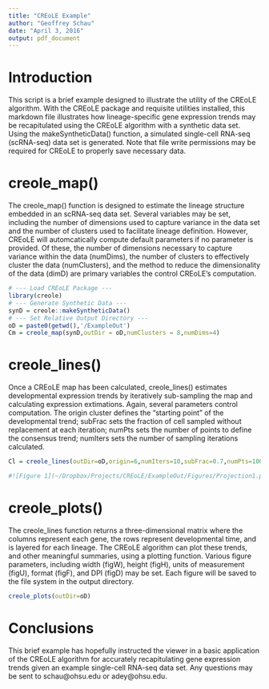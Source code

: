 ```yaml
---
title: "CREoLE Example"
author: "Geoffrey Schau"
date: "April 3, 2016"
output: pdf_document
---
```


# Introduction

This script is a brief example designed to illustrate the utility of the CREoLE algorithm. With the CREoLE package and requisite utilities installed, this markdown file illustrates how lineage-specific gene expression trends may be recapitulated using the CREoLE algorithm with a synthetic data set. Using the makeSyntheticData() function, a simulated single-cell RNA-seq (scRNA-seq) data set is generated. Note that file write permissions may be required for CREoLE to properly save necessary data.

# creole_map()

The creole_map() function is designed to estimate the lineage structure embedded in an scRNA-seq data set. Several variables may be set, including the number of dimensions used to capture variance in the data set and the number of clusters used to facilitate lineage definition. However, CREoLE will automcatically compute default parameters if no parameter is provided. Of these, the number of dimensions necessary to capture variance within the data (numDims), the number of clusters to effectively cluster the data (numClusters), and the method to reduce the dimensionality of the data (dimD) are primary variables the control CREoLE's computation. 

```r
# --- Load CREoLE Package ---
library(creole)
# --- Generate Synthetic Data ---
synD = creole::makeSyntheticData()
# --- Set Relative Output Directory ---
oD = paste0(getwd(),'/ExampleOut')
Cm = creole_map(synD,outDir = oD,numClusters = 8,numDims=4)

```

# creole_lines()

Once a CREoLE map has been calculated, creole_lines() estimates developmental expression trends by iteratively sub-sampling the map and calculating expression extimations. Again, several parameters control computation. The origin cluster defines the "starting point" of the developmental trend; subFrac sets the fraction of cell sampled without replacement at each iteration; numPts sets the number of points to define the consensus trend; numIters sets the number of sampling iterations calculated. 

```r

Cl = creole_lines(outDir=oD,origin=6,numIters=10,subFrac=0.7,numPts=10000)

#![Figure 1](~/Dropbox/Projects/CREoLE/ExampleOut/Figures/Projection1.png')
```

# creole_plots()

The creole_lines function returns a three-dimensional matrix where the columns represent each gene, the rows represent developmental time, and is layered for each lineage. The CREoLE algorithm can plot these trends, and other meaningful summaries, using a plotting function. Various figure parameters, including width (figW), height (figH), units of measurement (figU), format (figF), and DPI (figD) may be set. Each figure will be saved to the file system in the output directory. 

```r

creole_plots(outDir=oD)

```

# Conclusions

This brief example has hopefully instructed the viewer in a basic application of the CREoLE algorithm for accurately recapitulating gene expression trends given an example single-cell RNA-seq data set. Any questions may be sent to schau@ohsu.edu or adey@ohsu.edu. 








